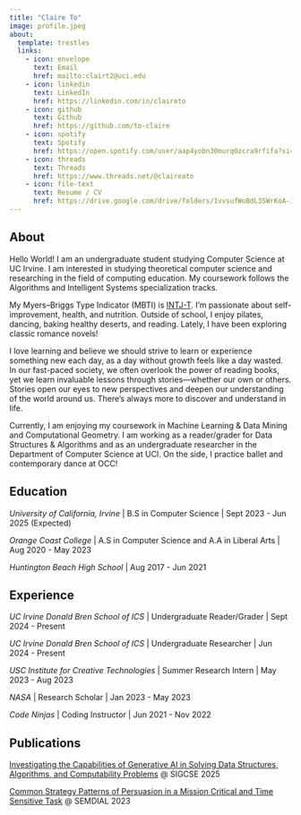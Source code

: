 ```yaml
---
title: "Claire To"
image: profile.jpeg
about:
  template: trestles
  links:
    - icon: envelope
      text: Email
      href: mailto:clairt2@uci.edu
    - icon: linkedin
      text: LinkedIn
      href: https://linkedin.com/in/claireto
    - icon: github
      text: Github
      href: https://github.com/to-claire
    - icon: spotify
      text: Spotify
      href: https://open.spotify.com/user/aap4yobn30murq0zcra9rfifa?si=65fa5e7b18e448c6
    - icon: threads
      text: Threads
      href: https://www.threads.net/@claireato
    - icon: file-text
      text: Resume / CV
      href: https://drive.google.com/drive/folders/1vvsufWoBdL3SWrKoA-iJFj8wVbG9oOkj?usp=share_link
---
```


## About

Hello World! I am an undergraduate student studying Computer Science at UC Irvine. I am interested in studying theoretical computer science and researching in the field of computing education. My coursework follows the Algorithms and Intelligent Systems specialization tracks.

My Myers–Briggs Type Indicator (MBTI) is [INTJ-T](https://www.16personalities.com/intj-personality). I'm passionate about self-improvement, health, and nutrition. Outside of school, I enjoy pilates, dancing, baking healthy deserts, and reading. Lately, I have been exploring classic romance novels!

I love learning and believe we should strive to learn or experience something new each day, as a day without growth feels like a day wasted. In our fast-paced society, we often overlook the power of reading books, yet we learn invaluable lessons through stories—whether our own or others. Stories open our eyes to new perspectives and deepen our understanding of the world around us. There’s always more to discover and understand in life.

Currently, I am enjoying my coursework in Machine Learning & Data Mining and Computational Geometry. I am working as a reader/grader for Data Structures & Algorithms and as an undergraduate researcher in the Department of Computer Science at UCI. On the side, I practice ballet and contemporary dance at OCC!

## Education

*University of California, Irvine* \| B.S in Computer Science \| Sept 2023 - Jun 2025 (Expected)

*Orange Coast College* \| A.S in Computer Science and A.A in Liberal Arts \| Aug 2020 - May 2023

*Huntington Beach High School* \| Aug 2017 - Jun 2021

## Experience

*UC Irvine Donald Bren School of ICS* \| Undergraduate Reader/Grader \| Sept 2024 - Present

*UC Irvine Donald Bren School of ICS* \| Undergraduate Researcher \| Jun 2024 - Present

*USC Institute for Creative Technologies* \| Summer Research Intern \| May 2023 - Aug 2023

*NASA* \| Research Scholar \| Jan 2023 - May 2023

*Code Ninjas* \| Coding Instructor \| Jun 2021 - Nov 2022

## Publications

[Investigating the Capabilities of Generative AI in Solving Data Structures,
Algorithms, and Computability Problems](https://sigcse2025.sigcse.org) @ SIGCSE 2025

[Common Strategy Patterns of Persuasion in a Mission Critical and Time Sensitive Task](https://www.semdial.org/anthology/papers/Z/Z23/Z23-4019/) @ SEMDIAL 2023

<!-- To learn more about Quarto websites visit <https://quarto.org/docs/websites> -->
